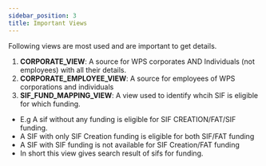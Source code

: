```yaml
---
sidebar_position: 3
title: Important Views
---
```


Following views are most used and are important to get details.

1. **CORPORATE_VIEW**: A source for WPS corporates AND Individuals (not employees) with all their details.
2. **CORPORATE_EMPLOYEE_VIEW**: A source for employees of WPS corporations and individuals
3. **SIF_FUND_MAPPING_VIEW**: A view used to identify whcih SIF is eligible for which funding.

- E.g A sif without any funding is eligible for SIF CREATION/FAT/SIF funding.
- A SIF with only SIF Creation funding is eligible for both SIF/FAT funding
- A SIF with SIF funding is not available for SIF Creation/FAT funding
- In short this view gives search result of sifs for funding.
